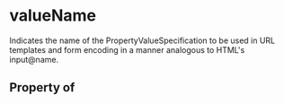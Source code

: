 # valueName

Indicates the name of the PropertyValueSpecification to be used in URL templates and form encoding in a manner analogous to HTML's input@name.

## Property of



